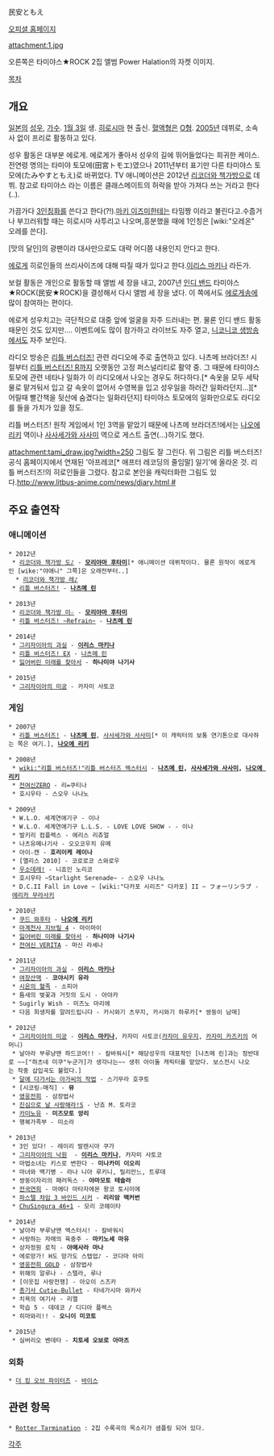民安ともえ

[http://tamiyasu.jp/top 오피셜 홈페이지]


attachment:1.jpg

오른쪽은 타미야스★ROCK 2집 앨범 Power Halation의 자켓 이미지.


[[목차]]
== 개요 ==
[[일본]]의 [[성우]], [[가수]]. [[1월 3일]] 생. [[히로시마]] 현 출신. [[혈액형]]은 [[O형]]. [[2005년]] 데뷔로, 소속사 없이 프리로 활동하고 있다.

성우 활동은 대부분 에로게. 에로게가 좋아서 성우의 길에 뛰어들었다는 희귀한 케이스. 전연령 명의는 타미야 토모에(田宮トモエ)였으나 2011년부터 표기만 다른 타미야스 토모에(たみやすともえ)로 바뀌었다. TV 애니메이션은 2012년 [[리코더와 책가방]]으로 데뷔.
참고로 타미야스 라는 이름은 클래스메이트의 허락을 받아 가져다 쓰는 거라고 한다(..).

가끔가다 [[3인칭화]]를 쓴다고 한다(?!).[[마키 이즈미]]한테는 타밈짱 이라고 불린다고.수줍거나 부끄러워할 때는 히로시마 사투리고 나오며,흥분했을 때에 1인칭은 [wiki:"오레온" 오레를 쓴다].

[맛의 달인]의 광팬이라 대사만으로도 대략 어디쯤 내용인지 안다고 한다.

[[에로게]] 히로인들의 쓰리사이즈에 대해 따질 때가 있다고 한다.[[이리스 마키나]] 라든가.

보컬 활동은 개인으로 활동할 때 앨범 세 장을 내고, 2007년 [[인디 밴드]] 타미야스★ROCK(民安★ROCK)을 결성해서 다시 앨범 세 장을 냈다. 이 쪽에서도 [[에로게송]]에 많이 참여하는 편이다.

에로게 성우치고는 극단적으로 대중 앞에 얼굴을 자주 드러내는 편. 물론 인디 밴드 활동 때문인 것도 있지만…. 이벤트에도 많이 참가하고 라이브도 자주 열고, [[니코니코 생방송]]에서도 자주 보인다.

라디오 방송은 [[리틀 버스터즈!]] 관련 라디오에 주로 출연하고 있다. 나츠메 브라더즈! 시절부터 [[리틀 버스터즈! R]]까지 오랫동안 고정 퍼스널리티로 활약 중. 그 때문에 타미야스 토모에 관련 네타나 일화가 이 라디오에서 나오는 경우도 허다하다.[* 속옷을 모두 세탁물로 맡겨둬서 입고 갈 속옷이 없어서 수영복을 입고 성우일을 하러간 일화라던지...][* 어릴때 빨간책을 뒷산에 숨겼다는 일화라던지] 타미야스 토모에의 일화만으로도 라디오를 들을 가치가 있을 정도.

리틀 버스터즈! 원작 게임에서 1인 3역을 맡았기 때문에 나츠메 브라더즈!에서는 [[나오에 리키]] 역이나 [[사사세가와 사사미]] 역으로 게스트 출연(...)하기도 했다.

attachment:tami_draw.jpg?width=250
그림도 잘 그린다. 위 그림은 리틀 버스터즈! 공식 홈페이지에서 연재된 '아프레코[* 애프터 레코딩의 줄임말] 일기'에 올라온 것. 리틀 버스터즈!의 히로인들을 그렸다. 참고로 본인을 캐릭터화한 그림도 있다.[[http://www.litbus-anime.com/news/diary.html #]]

== 주요 출연작 ==
=== 애니메이션 ===
 * 2012년
  * [[리코더와 책가방|리코더와 책가방 도♪]] - '''[[모리야마 후타미]]'''[* 애니메이션 데뷔작이다. 물론 원작이 에로게인 [wike:"야애니" 그쪽]은 오래전부터..]
   * [[리코더와 책가방|리코더와 책가방 레♪]]
  * [[리틀 버스터즈!/애니메이션|리틀 버스터즈!]] - '''[[나츠메 린]]'''

 * 2013년
  * [[리코더와 책가방|리코더와 책가방 미☆]] - '''[[모리야마 후타미]]'''
  * [[리틀 버스터즈!/애니메이션|리틀 버스터즈! ~Refrain~]] - '''[[나츠메 린]]'''

 * 2014년
  * [[그리자이아의 과실]] - '''[[이리스 마키나]]'''
  * [[리틀 버스터즈!/애니메이션|리틀 버스터즈! EX]] - [[나츠메 린]]
  * [[잃어버린 미래를 찾아서]] - '''하나미야 나기사'''

 * 2015년
  * [[그리자이아의 미궁]] - 카자미 사토코

=== 게임 ===
 * 2007년
  * [[리틀 버스터즈!]] - '''[[나츠메 린]]''', [[사사세가와 사사미]][* 이 캐릭터의 보통 연기톤으로 대사하는 쪽은 여기.], '''[[나오에 리키]]'''

 * 2008년
  * [[wiki:"리틀 버스터즈!"리틀 버스터즈 엑스터시]] - '''[[나츠메 린]], [[사사세가와 사사미]], [[나오에 리키]]'''
  * [[전여신ZERO]] - 리=쿠티나
  * 호시우타 - 스오우 나나노

 * 2009년
  * W.L.O. 세계연애기구 - 이나
  * W.L.O. 세계연애기구 L.L.S. - LOVE LOVE SHOW - - 이나
  * 발키리 컴플렉스 - 에리스 리츄얼
  * 나츠유메나기사 - 오오코우치 유메
  * 아이☆캔 - '''호리이케 레이나'''
  * [앨리스 2010] - 코로로코 스와로우
  * [[우소데레!]] - 니죠인 노리코
  * 호시우타 ~Starlight Serenade~ - 스오우 나나노
  * D.C.II Fall in Love ~ [wiki:"다카포 시리즈" 다카포] II ~ フォーリンラブ - [[에리카 무라사키]]

 * 2010년
  * [[쿠드 와후타]] - '''[[나오에 리키]]'''
  * [[마계천사 지브릴|마계천사 지브릴 4]] - 마이마이
  * [[잃어버린 미래를 찾아서]] - '''하나미야 나기사'''
  * [[전여신 VERITA]] - 마신 라셰나

 * 2011년
  * [[그리자이아의 과실]] - '''[[이리스 마키나]]'''
  * [[여장산맥]] - '''코야시키 유라'''
  * [[시온의 혈족]] - 소피아
  * 틈새의 벚꽃과 거짓의 도시 - 아야카
  * Sugirly Wish - 미즈노 마리에
  * 다음 희생자를 알려드립니다 - 카시와기 츠무지, 카시와기 하루카[* 쌍둥이 남매]

 * 2012년
  * [[그리자이아의 미궁]] - '''[[이리스 마키나]]''', 카자미 사토코([[카자미 유우지]], [[카자미 카즈키]]의 어머니)
  * 날아라 부루냥맨 하드코어!! - 칼바워시[* 해당성우의 대표작인 [나츠메 린]과는 정반대로 ~~["하츠네 미쿠"누군가]가 생각나는~~ 생쥐 아이돌 캐릭터를 맡았다. 보스전시 나오는 작중 삽입곡도 불렀다.]
  * [[달에 다가서는 아가씨의 작법]] - 스기무라 호쿠토
  * [시코링☆매직] - '''뮤'''
  * [[영웅전희]] - 삼장법사
  * [[진심으로 날 사랑해라!S]] - 난죠 M. 토라코
  * [[카미노유]] - '''미즈모토 앙리'''
  * 행복가족부 - 미소라

 * 2013년
  * 3인 있다! - 레이리 발렌시아 쿠가
  * [[그리자이아의 낙원]]  - '''[[이리스 마키나]]''', 카자미 사토코
  * 마법소녀는 키스로 변한다 - '''미나카미 이오리'''
  * 마녀와 백기병 - 라나 니아 루키니, 릴리안느, 트루데
  * 쌍둥이자리의 패러독스 - '''야마모토 테슬라'''
  * [[전국연희]] - 마에다 마타자에몬 왕코 토시이에
  * [[파스텔 챠임 3 바인드 시커]] - '''리리암 맥커번'''
  * [[ChuSingura 46+1]] - 모리 코헤이타

 * 2014년
  * 날아라 부루냥맨 엑스터시! - 칼바워시
  * 사랑하는 자매의 육중주 - '''마키노세 마유'''
  * 상자정원 로직 - '''아메사라 마나'''
  * 에로망가! H도 망가도 스텝업♪ - 코다마 아미
  * [[영웅전희 GOLD]] - 삼장법사
  * 위해의 알루나 - 스텔라, 루나
  * [이웃집 사랑전쟁] - 아오이 스즈카
  * [[총기사 Cutie☆Bullet]] - 타네가시마 와카사
  * 치욕의 여기사 - 리엘
  * 학습 5 - 데데코 / 디디아 플렉스
  * 히마와리!! - '''오니이 미코토'''

 * 2015년
  * 실버리오 벤데타 - '''치토세 오보로 아마츠'''

=== 외화 ===
 * [[더 킹 오브 파이터즈(영화)|더 킹 오브 파이터즈]] - [[바이스(KOF)|바이스]]

== 관련 항목 ==
 * [[Rotter Tarmination]] : 2집 수록곡의 목소리가 샘플링 되어 있다.

[[각주]]
